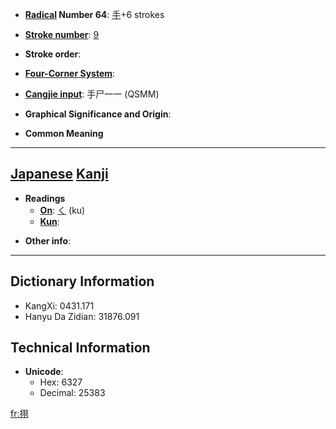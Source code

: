 * '''[[Wiktionary:Chinese radical index| Radical]] Number 64''': [[Wiktionary:Chinese radical index 手|手]]+6 strokes

* '''[[Wiktionary:Chinese total strokes index|Stroke number]]''': [[Wiktionary:Chinese total strokes index 9|9]]

* '''Stroke order''': 

* '''[[Wiktionary:Chinese four corner index|Four-Corner System]]''': 

* '''[[Wiktionary:Chinese Cangjie index|Cangjie input]]''': 手尸一一 (QSMM)

* '''Graphical Significance and Origin''': 

* '''Common Meaning'''

----

== [[Japanese]] [[Kanji]] ==

* '''Readings'''
** '''[[On]]''': [[く]] (ku)
** '''[[Kun]]''': 

* '''Other info''':  

----

== Dictionary Information ==

* KangXi: 0431.171
* Hanyu Da Zidian: 31876.091

== Technical Information ==

* '''Unicode''':
** Hex: 6327
** Decimal: 25383

[[fr:挧]]